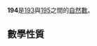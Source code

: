 {{Unreferenced|time=2022-04-15T09:32:33+00:00}}
{{noteTA|G1=Math}}
{{整数
| 质因数分解 = <math>2 \times 97</math>
| 罗马数字 = CXCIV
}}
'''194'''是[[193|193]]與[[195|195]]之間的[[自然数|自然數]]。

== 數學性質 ==
{{數字性質|use math=yes}}
{{數小作品}}